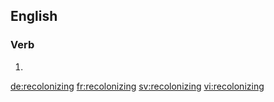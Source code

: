 ==English==

===Verb===
{{head|en}}

# {{present participle of|recolonize}}

[[de:recolonizing]]
[[fr:recolonizing]]
[[sv:recolonizing]]
[[vi:recolonizing]]